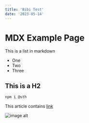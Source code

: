 ```yaml
---
title: 'Bibi Test'
date: '2023-05-14'
---
```

# MDX Example Page


This is a list in markdown
- One
- Two
- Three

## This is a H2

```bash
npm i @sth
```

This article contains [link](www.google.com)

![image alt](https://tailwindcss.com/_next/static/media/convertkit.f7d59618.png)




